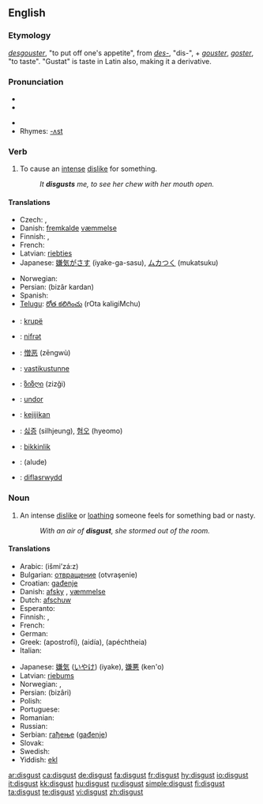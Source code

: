 ==English==

===Etymology===
{{OF.}} ''[[desgouster]]'', "to put off one's appetite", from ''[[des-]]'', "dis-", + ''[[gouster]]'', ''[[goster]]'', "to taste". "Gustat" is taste in Latin also, making it a derivative.

===Pronunciation===
* {{AHD|dĭs-kŭst'}}
* {{IPA|/dɪsˈgʌst/}}
<!--* {{SAMPA|/En=dIs"kVst/}} --> <!-- SAMPA template doesn't work correctly -->
* {{SAMPA|/dIs"kVst/}}
* Rhymes: [[Rhymes:English:-ʌst|-ʌst]]

===Verb===
{{en-verb}}

# To cause an [[intense]] [[dislike]] for something.
#:''It '''disgusts''' me, to see her chew with her mouth open.''

====Translations====
{{trans-top|to cause an intense dislike for something}}
* Czech: {{t|cs|zhnusit}}, {{t|cs|znechutit}}
*Danish: [[fremkalde]] [[væmmelse]]
* Finnish: {{t|fi|iljettää}}, {{t|fi|inhottaa}}
* French: {{t+|fr|dégoûter}}
*Latvian: [[riebties]]
*Japanese: [[嫌気がさす]] (iyake-ga-sasu), [[ムカつく]] (mukatsuku)
{{trans-mid}}
* Norwegian: {{t|no|avsky}}
*Persian: {{FAchar|[[بیزار کردن]]}} (bizâr kardan)
* Spanish: {{t|es|repugnar}}
*[[Telugu]]: [[రోత కలిగించు]] (rOta kaligiMchu)
{{trans-bottom}}

{{checktrans}}
*{{ttbc|Albanian}}: [[krupë]]
*{{ttbc|Azeri}}: [[nifrәt]]
*{{ttbc|Chinese}}: [[憎恶]] (zēngwù)
*{{ttbc|Estonian}}: [[vastikustunne]]
*{{ttbc|Georgian}}: [[ზიზღი]] (zizği)
*{{ttbc|Hungarian}}: [[undor]]
*{{ttbc|Indonesian}}: [[kejijikan]]
*{{ttbc|Korean}}: [[싫증]] (silhjeung), [[혐오]] (hyeomo)
*{{ttbc|Turkish}}: [[bikkinlik]]
*{{ttbc|Uyghur}}: (alude)
*{{ttbc|Welsh}}: [[diflasrwydd]]

===Noun===
{{wikipedia}}
{{en-noun|-}}

# An intense [[dislike]] or [[loathing]] someone feels for something bad or nasty.
#:''With an air of '''disgust''', she stormed out of the room.''

====Translations====
{{trans-top|an intense dislike or repugnance}}
*Arabic: {{ARchar|[[اشمئزاز|إشمئزاز]]}} (išmi’zá:z) {{m}}
*Bulgarian: [[отвращение]] (otvraşenie) {{n}}
*Croatian: [[gađenje]] {{n}}
*Danish: [[afsky]] {{c}}, [[væmmelse]] {{c}}
*Dutch: [[afschuw]]
* Esperanto: {{t|eo|naŭzo|xs=Esperanto}}
* Finnish: {{t-|fi|inho}}, {{t|fi|vastenmielisyys}}
* French: {{t+|fr|dégoût|m}}
* German: {{t+|de|Ekel}}
*Greek: {{t|el|αποστροφή|f}} (apostrofí), {{t+|el|αηδία|f}} (aidía), {{t|el|απέχθεια|f}} (apéchtheia)
* Italian: {{t-|it|disgusto|m}}
{{trans-mid}}
*Japanese: [[嫌気]] ([[いやけ]]) (iyake), [[嫌悪]] (ken'o)
*Latvian: [[riebums]]
* Norwegian: {{t|no|avsky|m}}, {{t|no|vemmelse|m}}
*Persian: {{FAchar|[[بیزاری]]}} (bizâri)
* Polish: {{t|pl|odraza|f}}
* Portuguese: {{t|pt|repugnância|f}}
* Romanian: {{t|ro|dezgust}}
* Russian: {{t|ru|отвращение|n|tr=otvraščénije}}
*Serbian: [[гађење]] ([[gađenje]]) {{n}}
* Slovak: {{t-|sk|odpor}}
* Swedish: {{t|sv|äckel}}
*Yiddish: [[ekl]]
{{trans-bottom}}

[[ar:disgust]]
[[ca:disgust]]
[[de:disgust]]
[[fa:disgust]]
[[fr:disgust]]
[[hy:disgust]]
[[io:disgust]]
[[it:disgust]]
[[kk:disgust]]
[[hu:disgust]]
[[ru:disgust]]
[[simple:disgust]]
[[fi:disgust]]
[[ta:disgust]]
[[te:disgust]]
[[vi:disgust]]
[[zh:disgust]]